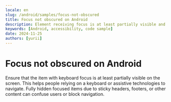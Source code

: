 ```yaml
---
locale: en
slug: /android/samples/focus-not-obscured
title: Focus not obscured on Android
description: Element receiving focus is at least partially visible and not obscured by other content.
keywords: [Android, accessibility, code sample]
date: 2024-11-25
authors: [yurii]
---
```


# Focus not obscured on Android

Ensure that the item with keyboard focus is at least partially visible on the screen. This helps people relying on a keyboard or assistive technologies to navigate. Fully hidden focused items due to sticky headers, footers, or other content can confuse users or block navigation.

<CodeSample id="focus-not-obscured" platform="android" locale="en"/>
